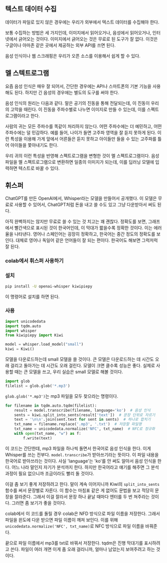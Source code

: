 ## 텍스트 데이터 수집

데이터가 파일로 있지 않은 경우에는 우리가 외부에서 텍스트 데이터를 수집해야 한다. 

보통 수집하는 방법은 세 가지인데, 이미지에서 읽어오거나, 음성에서 읽어오거나, 인터넷에서 긁어오는 것이다. 이미지에서 긁어오는 것은 무료로 된 도구가 잘 없다. 이것은 구글이나 아마존 같은 곳에서 제공하는 외부 API를 쓰면 된다.

음성 인식이나 웹 스크래핑은 우리가 오픈 소스를 이용해서 쉽게 할 수 있다.

## 멜 스텍트로그램

요즘 음성 인식은 매우 잘 되어서, 간단한 경우에는 API나 스마트폰의 기본 기능을 사용해도 된다. 하지만 긴 음성의 경우에는 별도의 도구를 써야 한다.

음성 인식의 원리는 다음과 같다. 말은 공기의 진동을 통해 전달되는데, 이 진동이 우리의 고막을 때린다. 이 진동을 주파수별로 나누면 이미지로 만들 수 있는데, 이를 스펙트로그램이라고 한다.

사람의 귀는 모든 주파수를 똑같이 처리하지 않는다. 어떤 주파수에는 더 예민하고, 어떤 주파수에는 덜 민감하다. 예를 들어, 나이가 들면 고주파 영역을 잘 듣지 못하게 된다. 이런 특성을 이용해 가게 앞에서 어른들은 듣지 못하고 아이들만 들을 수 있는 고주파를 틀어 아이들을 쫓아내기도 한다.

우리 귀의 이런 특성을 반영해 스펙트로그램을 변형한 것이 멜 스펙트로그램이다. 음성 파일을 멜 스펙트로그램으로 변환하면 일종의 이미지가 되는데, 이를 딥러닝 모델에 입력하면 텍스트로 바꿀 수 있다.

## 휘스퍼

ChatGPT를 만든 OpenAI에서, Whisper라는 모델을 만들어서 공개했다. 이 모델은 무료로 사용할 수 있어서, ChatGPT처럼 돈을 내고 쓸 수도 있고 그냥 다운받아서 써도 된다.

아직 완벽하지는 않지만 무료로 쓸 수 있는 것 치고는 꽤 괜찮다. 정확도를 보면, 그래프에서 빨간색으로 표시된 것이 한국어인데, 이 막대가 짧을수록 정확한 것이다. 이는 에러율을 나타낸다. 영어나 스페인어는 굉장히 정확하고, 한국어는 중간 정도의 정확도를 보인다. 대체로 영어나 독일어 같은 언어들이 잘 되는 편이다. 한국어도 해보면 그럭저럭 잘 된다.

### colab에서 휘스퍼 사용하기

### 설치

```sh
pip install -U openai-whisper kiwipiepy
```

이 명령어로 설치를 하면 된다.

### 사용

```python
import unicodedata
import tqdm.auto
import whisper
from kiwipiepy import Kiwi

model = whisper.load_model("small")
kiwi = Kiwi()
```

모델을 다운로드하는데 small 모델을 쓸 것이다. 큰 모델은 다운로드하는 데 시간도 오래 걸리고 돌아가는 데 시간도 오래 걸린다. 모델이 크면 클수록 성능은 좋다. 실제로 사용할 때는 큰 모델을 쓰고, 우리 실습은 small 모델로 해볼 것이다.

```python
import glob
filelist = glob.glob('*.mp3')
```

`glob.glob('*.mp3')`는 mp3 파일을 모두 찾으라는 명령이다. 

```python
for filename in tqdm.auto.tqdm(filelist):
    result = model.transcribe(filename, language='ko')  # 음성 인식
    sents = kiwi.split_into_sents(result['text'])  # 문장 단위로 자르기
    text = '\n\n'.join(sent.text for sent in sents)  # 하나로 합치기
    txt_name = filename.replace('.mp3', '.txt')  # 저장할 파일명
    txt_name = unicodedata.normalize('NFC', txt_name)  # NFC로 정규화
    with open(txt_name, "w") as f:
        f.write(text)
```

이 코드는 간단한데, mp3 파일을 하나씩 돌면서 한국어로 음성 인식을 한다. 이게 Whisper를 쓰는 전부다. `model.transcribe`가 받아쓰기라는 뜻이다. 이 파일 내용을 한국어로 받아쓰라는 것이다. 사실 'language'는 'ko'를 안 써도 알아서 음성 인식을 한다. 어느 나라 말인지 자기가 분석까지 한다. 하지만 한국어라고 얘기를 해주면 그 분석 과정이 필요 없으니까 조금이라도 빨리 돌 것이다.

이걸 좀 보기 좋게 저장하려고 한다. 말이 계속 이어지니까 Kiwi의 `split_into_sents` 함수를 써서 문장별로 자른다. 이 함수는 마침표 같은 게 없어도 문법을 보고 적당히 문장을 잘라준다. 그래서 이걸 잘라서 문장 하나 끝날 때마다 엔터를 두 번 쳐주라는 것이다. 그러면 좀 보기가 좋을 것이다.

colab에서 이 코드를 돌릴 경우 colab은 NFD 방식으로 파일 이름을 저장한다. 그래서 파일을 윈도에 다운 받으면 파일 이름이 깨져 보인다. 이를 위해 `unicodedata.normalize('NFC', txt_name)`로 NFC 방식으로 파일 이름을 바꿔준다.

끝으로 파일 이름에서 mp3를 txt로 바꿔서 저장한다. tqdm은 진행 막대기를 표시하려고 쓴다. 파일이 여러 개면 이게 좀 오래 걸리니까, 얼마나 남았는지 보여주려고 하는 것이다.
